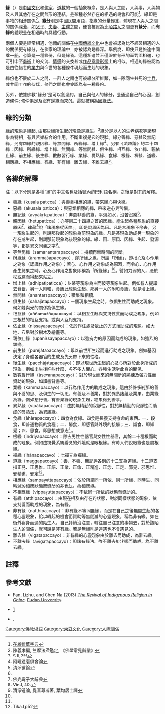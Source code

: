 {{Otheruses|other=同名電影|緣份 (電影)}}
{{Otheruses|other=[[中国中央电视台中文国际频道|中国中央电视台中文国际频道]]的情感访谈栏目|緣分 (電視節目)}}
{{中国民间信仰}}
'''緣'''（{{pinyin|yuan2}}）是[[中國文化|中國文化]]和[[佛家|佛家]]、[[道教|道教]]的一個抽象概念，是人與人之間，人與事，人與物及人與其他存在之間無形的連結，是某種必然存在的相遇的機會和可能<ref>[http://life.httpcn.com/Dict.asp?act=1&word=%D4%B5 在線新華字典]</ref>。緣即是事物的相涉關係<ref name="#1">陳義孝編, 竺摩法師鑑定, 《佛學常見辭彙》</ref>。'''緣分'''則是中國民間用語，指緣的分量輕重，體現在人與人之間的關係深淺，如[[父子|父子]]、[[夫妻|夫妻]]、[[主僕|主僕]]之間，便會被認為比[[陌路人|陌路人]]之間更有'''緣分'''，而'''有緣'''的體現是在相遇時的具體行動。

兩個人要是經常相遇，他倆的關係在[[中國|中國]][[傳統文化|傳統文化]]中也會被認為比不經常相遇的人的關係更有緣分，在佛家的理論中，亦被認為是緣深。舉例說，即使只是旅途中同乘一[[船|船]]，也算是一種緣份，但是緣淺。這種相遇並不僅限於有形的面對面相遇，也可引申至[[學術|學術]]上的交流、[[情感|情感]]的交換甚或[[作品|作品]][[意識形態|意識形態]]上的相似。相遇的緣被認為是由往惜世的[[業力|業力]]與今世的各種條件現起而生起的現象。

緣份也不限於二人之間，一群人之間也可被緣分所維繫，如一隊同生共死的[[士兵|士兵]]，或共同工作的伙伴，他們之間也會被認為有一種緣份。

另外，依據佛教"緣分"是可以創造的。自己與他人的緣分，是通過自己的心因，創造條件; 條件俱足及沒有逆緣而來的。這就被稱為[[因緣法|因緣法]]。

==緣的分類==
緣的現象是緣起, 由那些緣所生起的現像是緣生。<ref>S.II,25f</ref>緣分是以人的生老病死等諸現象為特相，有與苦樂結合的作用，不斷重複是它的現狀。緣分善緣、惡緣及無記緣，另有四緣的親因緣、等無間緣、所緣緣、增上緣<ref>阿毗達磨俱舍論</ref>。另有《法趣論》的二十四緣：因緣、所緣緣、增上緣、無間緣、等無間緣、俱生緣、相互緣、依止緣、親依止緣、前生緣、後生緣、數數習行緣、業緣、異熟緣、食緣、根緣、襌緣、道緣、相應緣、不相應緣、有緣、非有緣、離去緣、不離去緣<ref>清淨道論</ref>。

==各緣的解釋==
注：以下分別是各種“緣”的中文名稱及括號內的巴利語名稱，之後是對其的解釋。
* 善緣（kusala paticca）：與善業相應的緣，帶來順心與快樂。
* 惡緣（akusala paticca）：與惡業相應的緣，帶來逆心與苦惱。
* 無記緣（avyākṛtapaticca）：非惡非善的緣，平淡如水，沒苦沒樂<ref name="#1"/>。
* 親因緣（hetupaticca）：亦等同二十四緣之首的因緣。能生起各種現象的直接原因<ref name="#2">佛光電子大辭典</ref>。律藏<ref>Vin.I, 40.</ref>說「諸現象從因生」，即是說原因為因。凡是某現象不除去，另一現象生起的，則說那後起的現象為前現象的緣。凡是某現象助成另一現象的存在或生起，則說那前現象為後現象的緣。緣、因、原因、因緣、生起、發源等，都是異文同義之字<ref>清淨道論, 覺音尊者著, 葉均居士譯</ref>。
* 等無間緣（samanantarapaccayo）：持續而無時間的間斷。
* 所緣緣（àrammaõapaccayo）：即所緣之緣。所謂「所緣」，即指心及心作用之對象（認識作用之對象）；若心、心作用之對象成為原因，而令心、心作用產生結果之時，心及心作用之對象即稱為「所緣緣」<ref name="#2"/>。譬如力弱的人，憑於杖或繩而得起來站立。
* 增上緣（adhipatipaticca）：以某等現象為主而彼等現象生起。例如有人提議去食飯，另一人附和，食飯此現象生起。那另一人的附和食飯，就是增上緣。
* 無間緣（anantarapaccayo）：積集和相續。
* 俱生緣（sahajàtapaccayo）：一個現象生起之時，依俱生性而助成之現象。何如燈與光的關係為俱生緣。
* 相互緣（aññamaññapaccayo）：以相互生起與支持性質而助成之現象。例如三根杖的相互支持。或與人互相支持。
* 依止緣（nissayapaccayo）：依於作住處及依止的方式而助成的現象。如大地、布帛對於樹木及繪畫等。
* 親依止緣（upanissayapaccayo）：以強有力的原因而助成的現象。如強烈的頭痛。
* 前生緣（purejàtapaccayo）：即以前世所生起而進行助成之現象。例如基因決定了身體各器官的生成及先天帶下來的性格。
* 後生緣（pacchàjàtapaccayo）：即以現世所生起的心及心所對於此身所成的現象。例如出生後吃些什麼、多不多人關心、各種生活對此身的關係。
* 數數習行緣（àsevanapaccayo）：對於現世而來的無間斷的熟練及強力性而資助的現象，如讀書背書等。
* 業緣（kammapaccayo）：以行為作用力的助成之現象。這由於許多剎那的善與不善的思、及俱生的一切思，有善及不善業，對於異熟諸蘊及業果，由業緣為緣。例如想行善，有善業緣的現象生起，結果做到善事。
* 異熟緣（vipàkapaccayo）：由於無精勤的寂靜性，對於無精勤的寂靜性而助成的異熟法，為異熟緣。
* 食緣（àhàrapaccayo）：四食為食緣。四食是長養支持身命的東西。一、段食，即普通物質的食糧；二、觸食，即感官與外境的接觸；三、識食，即知覺；四、思食，即思想或意志<ref name="#1"/>。
* 根緣（indriyapaccayo）：除去男性性器官與女性性器官，其餘二十種根而助成的現象。例如由視覺系統看見的外境就是眼根緣。有時人們說眼緣也是屬根緣。
* 襌緣（jhànapaccayo）：七襌支為襌緣。
* 道緣（maggapaccayo）：善、不善、無記等各別的十二支為道緣。十二道支指正見、正思惟、正語、正業、正命、正精進、正念、正定、邪見、邪思惟、邪精進、邪定<ref>Tika.I,p52</ref>。
* 相應緣（sampayuttapaccayo）：依於所謂同一所依、同一所緣、同時生、同時滅的相應狀態而資助的非色法，為相應緣。
* 不相應緣（vippayuttapaccayo）：不依同一所依的狀態而資助的。
* 有緣（atthipaccayo）：由現在相及由存在的狀態，對於同樣狀態的現象，依支持義而助成的現象，為有緣。
* 非有緣（natthipaccayo）：非有緣不等同無緣，而是在自己之後無間生起的各種心靈現象，給以轉起的機會而資助等無間滅的心靈現象，稱為非有緣。如在街外察身而過的陌生人，自己持續沒注意，轉往自己注意的事物去，對於該陌生人的關係，就可說是非有緣。若是無緣則是連遇也不會遇見的。
* 離去緣（vigatapaccayo）：非有緣的心靈現象由於離去而助成，為離去緣。
* 不離去緣（avigatapaccayo）：即諸有緣法，依不離去的狀態而助成，為不離去緣。

==註釋==
{{reflist|2}}

==參考文獻==
{{refbegin|2}}
* Fan, Lizhu, and Chen Na (2013) ''[http://fudan-uc.ucsd.edu/_files/201306_China_Watch_Fan_Chen.pdf The Revival of Indigenous Religion in China]''. [[復旦大學|Fudan University]].
* {{cite book |last = Moskowitz |first = Marc L.  |year = 2010 |title = Cries of Joy, Songs of Sorrow : Chinese Pop Music and Its Cultural Connotations |url = https://books.google.com/books?id=iKolvnUOHegC&printsec=frontcover#v=onepage&q&f=false |publisher = University of Hawai*i Press| location = Honolulu |isbn = 9780824833695|ref = none}}  [https://books.google.com/books?hl=en&lr=&id=iKolvnUOHegC&oi=fnd&pg=PA69&dq=Yuanfen+Buddhism&ots=0lgg2309VD&sig=a2ZaEfGjgIf5KtVqr4Gr84I8T9M#v=onepage&q=Yuanfen&f=false]
* {{cite journal|last1 =Yang|first1 =K.S.|first2 =David Y. F|last2 =Ho|authorlink =|title =The Role of ''Yuan ''in Chinese Social Life: A Conceptual and Empirical Analysis|journal =Asian Contributions to Psychology, edited by Paranjpe, Ho & Rieber, New York: Praeger Publishers|volume =|issue =|pages =263–281|publisher =|location =|date =1988|language =|url =http://c.ianthro.tw/sites/c.ianthro.tw/files/da/df/408/408457_0001.pdf|jstor =|issn =|doi =|accessdate =|ref =none|author =|archive-url =https://web.archive.org/web/20141129101027/http://c.ianthro.tw/sites/c.ianthro.tw/files/da/df/408/408457_0001.pdf|archive-date =2014-11-29|dead-url =yes}}.
{{refend}}

[[Category:佛教術語|Category:佛教術語]]
[[Category:東亞文化|Category:東亞文化]]
[[Category:人際關係|Category:人際關係]]